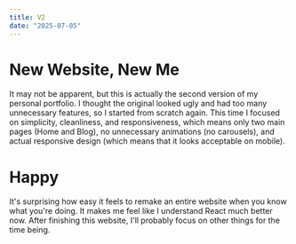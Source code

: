 ```yaml
---
title: V2
date: "2025-07-05"
---
```


# New Website, New Me

It may not be apparent, but this is actually the second version of my personal portfolio. I thought the 
original looked ugly and had too many unnecessary features, so I started from scratch again. This time
I focused on simplicity, cleanliness, and responsiveness, which means only two main pages (Home and Blog), 
no unnecessary animations (no carousels), and actual responsive design (which means that it looks acceptable 
on mobile).

# Happy

It's surprising how easy it feels to remake an entire website when you know what you're doing. It makes me feel
like I understand React much better now. After finishing this website, I'll probably focus on other things for 
the time being.